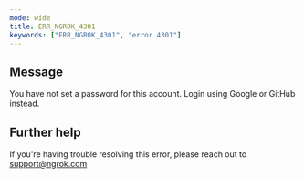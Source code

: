 ```yaml
---
mode: wide
title: ERR_NGROK_4301
keywords: ["ERR_NGROK_4301", "error 4301"]
---
```


## Message

You have not set a password for this account. Login using Google or GitHub instead.

## Further help

If you're having trouble resolving this error, please reach out to [support@ngrok.com](mailto:support@ngrok.com?subject=Help%20with%20ERR_NGROK_4301)
